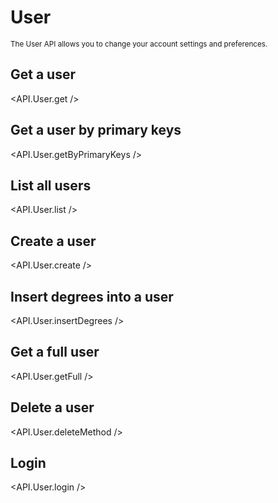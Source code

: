 
# User

<sub>
  The User API allows you to change your account settings and preferences.
</sub>

## Get a user

<API.User.get />

## Get a user by primary keys

<API.User.getByPrimaryKeys />

## List all users

<API.User.list />

## Create a user

<API.User.create />

## Insert degrees into a user

<API.User.insertDegrees />

## Get a full user

<API.User.getFull />

## Delete a user

<API.User.deleteMethod />

## Login

<API.User.login />
